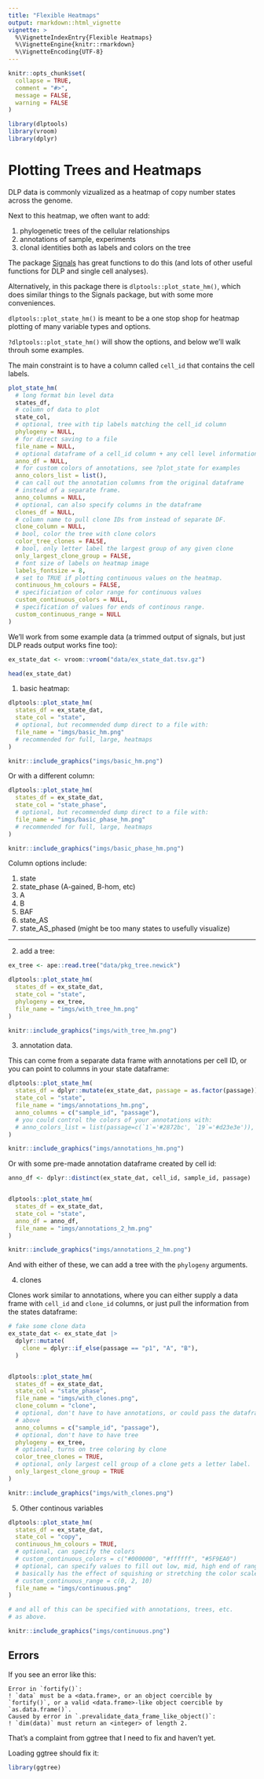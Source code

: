 ```yaml
---
title: "Flexible Heatmaps"
output: rmarkdown::html_vignette
vignette: >
  %\VignetteIndexEntry{Flexible Heatmaps}
  %\VignetteEngine{knitr::rmarkdown}
  %\VignetteEncoding{UTF-8}
---
```


```r
knitr::opts_chunk$set(
  collapse = TRUE,
  comment = "#>",
  message = FALSE,
  warning = FALSE
)
```


```r
library(dlptools)
library(vroom)
library(dplyr)
```


# Plotting Trees and Heatmaps

DLP data is commonly vizualized as a heatmap of copy number states across the genome. 

Next to this heatmap, we often want to add:

1. phylogenetic trees of the cellular relationships
2. annotations of sample, experiments
3. clonal identities both as labels and colors on the tree


The package [Signals](https://github.com/shahcompbio/signals/tree/master) has great functions to do this (and lots of other useful functions for DLP and single cell analyses). 


Alternatively, in this package there is `dlptools::plot_state_hm()`, which does similar things to the Signals package, but with some more conveniences.

`dlptools::plot_state_hm()` is meant to be a one stop shop for heatmap plotting of many variable types and options.


`?dlptools::plot_state_hm()` will show the options, and below we'll walk throuh some examples.

The main constraint is to have a column called `cell_id` that contains the cell labels. 

```r
plot_state_hm(
  # long format bin level data
  states_df,
  # column of data to plot
  state_col,
  # optional, tree with tip labels matching the cell_id column
  phylogeny = NULL,
  # for direct saving to a file
  file_name = NULL,
  # optional dataframe of a cell_id column + any cell level information columns
  anno_df = NULL,
  # for custom colors of annotations, see ?plot_state for examples
  anno_colors_list = list(),
  # can call out the annotation columns from the original dataframe
  # instead of a separate frame.
  anno_columns = NULL,
  # optional, can also specify columns in the dataframe
  clones_df = NULL,
  # column name to pull clone IDs from instead of separate DF.
  clone_column = NULL,
  # bool, color the tree with clone colors
  color_tree_clones = FALSE,
  # bool, only letter label the largest group of any given clone
  only_largest_clone_group = FALSE,
  # font size of labels on heatmap image
  labels_fontsize = 8,
  # set to TRUE if plotting continuous values on the heatmap.
  continuous_hm_colours = FALSE,
  # specificiation of color range for continuous values
  custom_continuous_colors = NULL,
  # specification of values for ends of continous range.
  custom_continuous_range = NULL
)
```


We'll work from some example data (a trimmed output of signals, but just DLP reads output works fine too):

```r
ex_state_dat <- vroom::vroom("data/ex_state_dat.tsv.gz")

head(ex_state_dat)
```


1. basic heatmap:

```r
dlptools::plot_state_hm(
  states_df = ex_state_dat,
  state_col = "state",
  # optional, but recommended dump direct to a file with:
  file_name = "imgs/basic_hm.png"
  # recommended for full, large, heatmaps
)
```

```r
knitr::include_graphics("imgs/basic_hm.png")
```


Or with a different column:

```r
dlptools::plot_state_hm(
  states_df = ex_state_dat,
  state_col = "state_phase",
  # optional, but recommended dump direct to a file with:
  file_name = "imgs/basic_phase_hm.png"
  # recommended for full, large, heatmaps
)
```



```r
knitr::include_graphics("imgs/basic_phase_hm.png")
```



Column options include:

1. state
2. state_phase (A-gained, B-hom, etc)
3. A
4. B
5. BAF
6. state_AS
7. state_AS_phased (might be too many states to usefully visualize)


---


2. add a tree:

```r
ex_tree <- ape::read.tree("data/pkg_tree.newick")

dlptools::plot_state_hm(
  states_df = ex_state_dat,
  state_col = "state",
  phylogeny = ex_tree,
  file_name = "imgs/with_tree_hm.png"
)
```


```r
knitr::include_graphics("imgs/with_tree_hm.png")
```


3. annotation data.

This can come from a separate data frame with annotations per cell ID, or you can point to columns in your state dataframe:

```r
dlptools::plot_state_hm(
  states_df = dplyr::mutate(ex_state_dat, passage = as.factor(passage)),
  state_col = "state",
  file_name = "imgs/annotations_hm.png",
  anno_columns = c("sample_id", "passage"),
  # you could control the colors of your annotations with:
  # anno_colors_list = list(passage=c(`1`='#2872bc', `19`='#d23e3e')),
)
```


```r
knitr::include_graphics("imgs/annotations_hm.png")
```


Or with some pre-made annotation dataframe created by cell id:

```r
anno_df <- dplyr::distinct(ex_state_dat, cell_id, sample_id, passage)


dlptools::plot_state_hm(
  states_df = ex_state_dat,
  state_col = "state",
  anno_df = anno_df,
  file_name = "imgs/annotations_2_hm.png"
)
```



```r
knitr::include_graphics("imgs/annotations_2_hm.png")
```

And with either of these, we can add a tree with the `phylogeny` arguments.




4. clones

Clones work similar to annotations, where you can either supply a data frame with `cell_id` and `clone_id` columns, or just pull the information from the states dataframe:

```r
# fake some clone data
ex_state_dat <- ex_state_dat |>
  dplyr::mutate(
    clone = dplyr::if_else(passage == "p1", "A", "B"),
  )


dlptools::plot_state_hm(
  states_df = ex_state_dat,
  state_col = "state_phase",
  file_name = "imgs/with_clones.png",
  clone_column = "clone",
  # optional, don't have to have annotations, or could pass the dataframe like
  # above
  anno_columns = c("sample_id", "passage"),
  # optional, don't have to have tree
  phylogeny = ex_tree,
  # optional, turns on tree coloring by clone
  color_tree_clones = TRUE,
  # optional, only largest cell group of a clone gets a letter label.
  only_largest_clone_group = TRUE
)
```


```r
knitr::include_graphics("imgs/with_clones.png")
```


5. Other continous variables

```r
dlptools::plot_state_hm(
  states_df = ex_state_dat,
  state_col = "copy",
  continuous_hm_colours = TRUE,
  # optional, can specify the colors
  # custom_continuous_colors = c("#000000", "#ffffff", "#5F9EA0")
  # optional, can specify values to fill out low, mid, high end of range
  # basically has the effect of squishing or stretching the color scale
  # custom_continuous_range = c(0, 2, 10)
  file_name = "imgs/continuous.png"
)

# and all of this can be specified with annotations, trees, etc.
# as above.
```


```r
knitr::include_graphics("imgs/continuous.png")
```

## Errors

If you see an error like this:

```
Error in `fortify()`:
! `data` must be a <data.frame>, or an object coercible by `fortify()`, or a valid <data.frame>-like object coercible by `as.data.frame()`.
Caused by error in `.prevalidate_data_frame_like_object()`:
! `dim(data)` must return an <integer> of length 2.
```

That's a complaint from ggtree that I need to fix and haven't yet.

Loading ggtree should fix it:

```r
library(ggtree)
```
